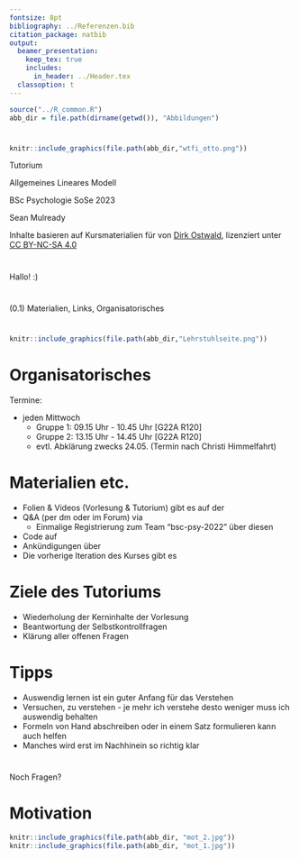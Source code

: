 ```yaml
---
fontsize: 8pt
bibliography: ../Referenzen.bib
citation_package: natbib
output:
  beamer_presentation:
    keep_tex: true
    includes:
      in_header: ../Header.tex
  classoption: t
---
```



```r
source("../R_common.R")
abb_dir = file.path(dirname(getwd()), "Abbildungen")
```

# {.plain}
\center
```r
knitr::include_graphics(file.path(abb_dir,"wtfi_otto.png"))
```

\vspace{2mm}

\huge
Tutorium

\Large
Allgemeines Lineares Modell
\vspace{4mm}

\normalsize
BSc Psychologie SoSe 2023

\vspace{12mm}
\normalsize
Sean Mulready

\vspace{3mm}
\scriptsize
Inhalte basieren auf Kursmaterialien für [\textcolor{darkblue}{ALM Adresse noch ändern}](https://www.ipsy.ovgu.de/Institut/Abteilungen+des+Institutes/Methodenlehre+I+_+Experimentelle+und+Neurowissenschaftliche+Psychologie/Lehre/Sommersemester+2022/Allgemeines+Lineares+Modell.html) von [Dirk Ostwald](https://www.ipsy.ovgu.de/Institut/Abteilungen+des+Institutes/Methodenlehre+I+_+Experimentelle+und+Neurowissenschaftliche+Psychologie/Team/Dirk+Ostwald.html), lizenziert unter [CC BY-NC-SA 4.0](https://creativecommons.org/licenses/by-sa/4.0/deed.de)

# {.plain}

\huge
\center
\vfill
Hallo! :)
\vfill

# {.plain}

\huge
\center
\vfill
(0.1) Materialien, Links, Organisatorisches
\vfill

#
[\textcolor{darkblue}{Homepage}](https://www.ipsy.ovgu.de/methodenlehre_I-path-980,1404.html)
\vspace{3mm}
```r
knitr::include_graphics(file.path(abb_dir,"Lehrstuhlseite.png"))
```



# Organisatorisches
\vspace{3mm}
\setstretch{1}

Termine:

* jeden Mittwoch
  * Gruppe 1: 09.15 Uhr - 10.45 Uhr [G22A R120]
  * Gruppe 2: 13.15 Uhr - 14.45 Uhr [G22A R120]
  * evtl. Abklärung zwecks 24.05. (Termin nach Christi Himmelfahrt)




# Materialien etc.
\setstretch{2}
* Folien & Videos (Vorlesung & Tutorium) gibt es auf der [\textcolor{darkblue}{Kurswebsite}](https://www.ipsy.ovgu.de/Institut/Abteilungen+des+Institutes/Methodenlehre+I+_+Experimentelle+und+Neurowissenschaftliche+Psychologie/Lehre/Sommersemester+2023/Allgemeines+Lineares+Modell.html)
* Q&A (per dm oder im Forum) via [\textcolor{darkblue}{Mattermost}](https://mm.cs.ovgu.de/bsc-psy-2022/channels/b2-alm)
  * Einmalige Registrierung zum Team "bsc-psy-2022" über diesen [\textcolor{darkblue}{Link}](https://mm.cs.ovgu.de/signup_user_complete/?id=6zhrsn3oab8pdynz16gmqpm9ka)
* Code auf [\textcolor{darkblue}{Github}](Link zu Github)
* Ankündigungen über [\textcolor{darkblue}{Moodle}](https://elearning.ovgu.de/course/view.php?id=14470)
* Die vorherige Iteration des Kurses gibt es [\textcolor{darkblue}{hier}](https://www.ipsy.ovgu.de/Institut/Abteilungen+des+Institutes/Methodenlehre+I+_+Experimentelle+und+Neurowissenschaftliche+Psychologie/Lehre/Sommersemester+2022/Allgemeines+Lineares+Modell.html)


# Ziele des Tutoriums

\setstretch{2}

* Wiederholung der Kerninhalte der Vorlesung
* Beantwortung der Selbstkontrollfragen
* Klärung aller offenen Fragen

# Tipps

\setstretch{2}

* Auswendig lernen ist  ein guter Anfang für das Verstehen
* Versuchen, zu verstehen - je mehr ich verstehe desto weniger muss ich auswendig behalten
* Formeln von Hand abschreiben oder in einem Satz formulieren kann auch helfen
* Manches wird erst im Nachhinein so richtig klar

# {.plain}

\huge
\center
\vfill
Noch Fragen?
\vfill

# Motivation


```r
knitr::include_graphics(file.path(abb_dir, "mot_2.jpg"))
knitr::include_graphics(file.path(abb_dir, "mot_1.jpg"))
```














